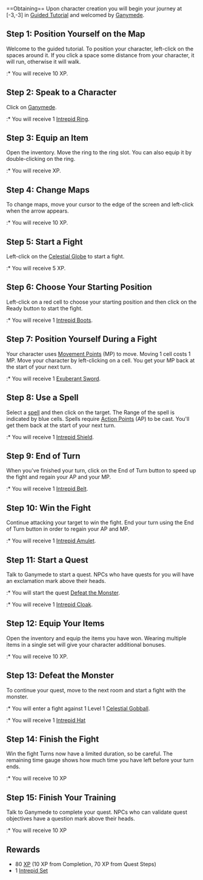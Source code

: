 {{Questbox
 |starting=Automatic at [-3,-3]
 |level=1
 |prerequisites=None
 |recommended=1
 |rewards=80 [[XP]], 1 [[Intrepid Set]]
 |items=None
 |sequel=[[Defeat the Monster]]
 |repeatable=No
}}
<br style="clear:both" />
==Obtaining==
Upon character creation you will begin your journey at [-3,-3] in [[Guided Tutorial]] and welcomed by [[Ganymede]]. 
{{dialog|text=I am Ganymede, master of the Celestial Eagles, and I will take you through your first steps.
}}<!-- Stated in a chat bubble above his head. -->

==Step 1: Position Yourself on the Map==
; Welcome to the guided tutorial. To position your character, left-click on the spaces around it. If you click a space some distance from your character, it will run, otherwise it will walk.
{{queststep|Left-click the spaces around your character to move them}}
:* You will receive 10 XP.
<!--:* Clarification text, if needed, such as:-->
<!--:* Click on x at [,].-->
<!--:* You will enter a fight against x Level xx [[Monster]].-->
<!--:* Other characters can/cannot join the fight.-->
<!--:* You will drop x [[Item]].-->
<!--:* You will receive x [[Item]].-->
<!--:* You will lose x [[Item]].-->
<!--:* You must complete or have completed the quest [[Quest]] to be able to talk to it.-->
<!--:* You will receive x XP.-->
<!--:* You will be transported to [[]].-->
<!--:* You will lose access to [[]].-->

==Step 2: Speak to a Character==
; Click on [[Ganymede]].
{{queststep|Talk to Ganymede}}
{{dialog|text=Welcome to Incarnam! How would you like to take a very short class to teach you the basics of life as an adventurer?
; Continue your apprenticeship.
}}
:* You will receive 1 [[Intrepid Ring]].

==Step 3: Equip an Item==
; Open the inventory. Move the ring to the ring slot. You can also equip it by double-clicking on the ring.
{{queststep|Equip an item}}
:* You will receive {{red|15}}<!-- Incorrectly states 16 XP in the "Rewards" section of the Quest screen.--> XP.

==Step 4: Change Maps==
; To change maps, move your cursor to the edge of the screen and left-click when the arrow appears.
{{queststep|Find the map: Celestial Globe Platform}}
:* You will receive 10 XP.

==Step 5: Start a Fight==
; Left-click on the [[Celestial Globe]] to start a fight.
{{queststep|Learn how to fight}}
:* You will receive 5 XP.

==Step 6: Choose Your Starting Position==
; Left-click on a red cell to choose your starting position and then click on the Ready button to start the fight.
{{queststep|Choose your starting position}}
:* You will receive 1 [[Intrepid Boots]].

==Step 7: Position Yourself During a Fight==
; Your character uses [[Movement Point]]s (MP) to move. Moving 1 cell costs 1 MP. Move your character by left-clicking on a cell. You get your MP back<!-- Gramatical Error states your "MPback". --> at the start of your next turn.
{{queststep|Learn how to move in a fight}}
:* You will receive 1 [[Exuberant Sword]].

==Step 8: Use a Spell==
; Select a [[spell]] and then click on the target. The Range of the spell is indicated by blue cells. Spells require [[Action Point]]s (AP) to be cast. You'll get them back at the start of your next turn.
{{queststep|Cast a spell.}}
:* You will receive 1 [[Intrepid Shield]].

==Step 9: End of Turn==
; When you've finished your turn, click on the End of Turn button to speed up the fight and regain your AP and your MP.
{{queststep|End your turn if necessary}}
:* You will receive 1 [[Intrepid Belt]].

==Step 10: Win the Fight==
; Continue attacking your target to win the fight. End your turn using the End of Turn button in order to regain your AP and MP.
{{queststep|Defeat 1 Celestial Globe in a single fight}}
:* You will receive 1 [[Intrepid Amulet]].

==Step 11: Start a Quest==
; Talk to Ganymede to start a quest. NPCs who have quests for you will have an exclamation mark above their heads.
{{queststep|Speak to Ganymede to start a new [[quest]]}}
{{dialog|text=Well done! Equip the items you've earned, then head to the next map where you'll face a more formidable enemy!
; Set off to challenge this new enemy.
}}
:* You will start the quest [[Defeat the Monster]].
:* You will receive 1 [[Intrepid Cloak]].

==Step 12: Equip Your Items==
; Open the inventory and equip the items you have won. Wearing multiple items in a single set will give your character additional bonuses.
{{queststep|Equip your character with earned items}}
:* You will receive 10 XP.

==Step 13: Defeat the Monster==
; To continue your quest, move to the next room and start a fight with the monster.
{{queststep|Start a fight against a [[monster]]}}
:* You will enter a fight against 1 Level 1 [[Celestial Gobball]]. 
:* You will receive 1 [[Intrepid Hat]]

==Step 14: Finish the Fight==
; Win the fight Turns now have a limited duration, so be careful. The remaining time gauge shows how much time you have left before your turn ends.
{{queststep|Win the Fight against the Celestial Gobball}}
:* You will receive 10 XP

==Step 15: Finish Your Training==
; Talk to Ganymede to complete your quest. NPCs who can validate quest objectives have a question mark above their heads.
{{queststep|Talk to Ganymede}}
{{dialog|text=A very promising start! Follow me, I'll take you to another part of the temple.
; Follow Ganymede.
}}
:* You will receive 10 XP

==Rewards==
* 80 [[XP]] (10 XP from Completion, 70 XP from Quest Steps)
* 1 [[Intrepid Set]]

<!--==Related [[Achievement]]s==
* -->
